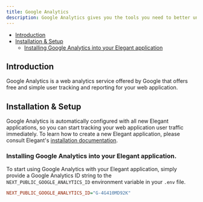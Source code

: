 ```yaml
---
title: Google Analytics
description: Google Analytics gives you the tools you need to better understand your website users.
---
```


- [Introduction](#introduction)
- [Installation & Setup](#installation_and_setup)
    - [Installing Google Analytics into your Elegant application](#google_analytics_install_into_elegant)


<a name="introduction"></a>

## Introduction

Google Analytics is a web analytics service offered by Google that offers free and simple user tracking and reporting for your web application.

<a name="installation_and_setup"></a>

## Installation & Setup

Google Analytics is automatically configured with all new Elegant applications, so you can start tracking your web application user traffic immediately. 
To learn how to create a new Elegant application, please consult Elegant's [installation documentation](/docs/installation).

<a name="google_analytics_install_into_elegant"></a>

### Installing Google Analytics into your Elegant application.

To start using Google Analytics with your Elegant application, simply provide a Google Analytics ID string to the `NEXT_PUBLIC_GOOGLE_ANALYTICS_ID` environment variable in your `.env` file.

```ini
NEXT_PUBLIC_GOOGLE_ANALYTICS_ID="G-4G410MD92K"
```